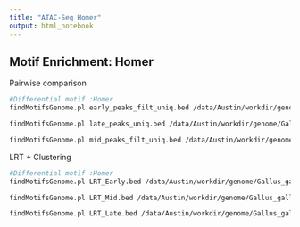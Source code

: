 ```yaml
---
title: "ATAC-Seq Homer"
output: html_notebook
---
```


## Motif Enrichment: Homer

Pairwise comparison
```bash
#Differential motif :Homer
findMotifsGenome.pl early_peaks_filt_uniq.bed /data/Austin/workdir/genome/Gallus_gallus.GRCg6a.dna.toplevel.fa ~/local_git/NC_Timecourse/ATAC-Seq/Exports/Early_vs_Late_Peaks_Filt_HOMER -size 200 -bg late_peaks_filt_uniq.bed -p 16

findMotifsGenome.pl late_peaks_uniq.bed /data/Austin/workdir/genome/Gallus_gallus.GRCg6a.dna.toplevel.fa ~/local_git/NC_Timecourse/ATAC-Seq/Exports/Late_vs_Early_Peaks_Filt_HOMER -size 200 -bg early_peaks_filt_uniq.bed -p 16

findMotifsGenome.pl mid_peaks_filt_uniq.bed /data/Austin/workdir/genome/Gallus_gallus.GRCg6a.dna.toplevel.fa ~/local_git/NC_Timecourse/ATAC-Seq/Exports/Mid_vs_Early_Peaks_Filt_HOMER -size 200 -bg early_peaks_filt_uniq.bed -p 16
```

LRT + Clustering
```bash
#Differential motif :Homer
findMotifsGenome.pl LRT_Early.bed /data/Austin/workdir/genome/Gallus_gallus.GRCg6a.dna.toplevel.fa ~/local_git/NC_Timecourse/ATAC-Seq/Exports/LRT_Early_vs_Late_Peaks_HOMER -size 200 -bg LRT_Late.bed -p 16

findMotifsGenome.pl LRT_Mid.bed /data/Austin/workdir/genome/Gallus_gallus.GRCg6a.dna.toplevel.fa ~/local_git/NC_Timecourse/ATAC-Seq/Exports/LRT_Mid_vs_Late_Peaks_HOMER -size 200 -bg LRT_Late.bed -p 16

findMotifsGenome.pl LRT_Late.bed /data/Austin/workdir/genome/Gallus_gallus.GRCg6a.dna.toplevel.fa ~/local_git/NC_Timecourse/ATAC-Seq/Exports/LRT_Late_vs_Early_Peaks_HOMER -size 200 -bg LRT_Early.bed -p 16

```

